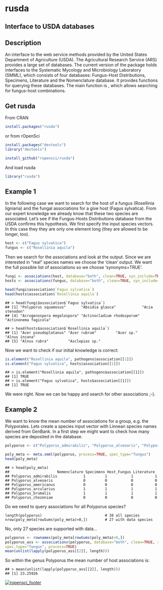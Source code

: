 rusda
=======
## Interface to USDA databases

## Description
An interface to the web service methods provided by the United States Department of Agriculture (USDA). The Agricultural Research Service (ARS) provides a large set of databases. The current version of the package holds interfaces to the Systematic Mycology and Microbiology Laboratory (SMML), which consists of four databases: Fungus-Host Distributions, Specimens, Literature and the Nomenclature database. It provides functions for querying these databases. The main function is \code{associations}, which allows searching for fungus-host combinations.

## Get rusda
From CRAN
```r
install.packages("rusda")
```
or from rOpenSci
```r
install.packages("devtools")
library("devtools")

install_github("ropensci/rusda")
```
And load rusda
```r
library("rusda")
```
## Example 1
In the following case we want to search for the host of a fungus (Rosellinia ligniaria) and the fungal associations for a give host (Fagus sylvatica). From our expert knowledge we already know that these two species are associated. Let's see if the Fungus-Hosts Distributions database from the USDA confirms this hypothesis. 
We first specify the input species vectors. In this case they they are only one element long (they are allowed to be longer, too).
```r
host <- c("Fagus sylvatica")
fungus <- c("Rosellinia aquila")
```
Then we search for the associations and look at the output. Since we are interested in "real" species names we choose the 'clean' output. We want the full possible list of associations so we choose 'synonyms=TRUE'. 
```r
fungi <- associations(host, database="both", clean=TRUE, syn_include=TRUE, spec_type="plant", process=TRUE)
hosts <- associations(fungus, database="both", clean=TRUE, syn_include=TRUE, spec_type="fungus",process=TRUE)

head(fungi$association$`Fagus sylvatica`)
head(hosts$association$`Rosellinia aquila`)
```

```
## > head(fungi$association$`Fagus sylvatica`)
## [1] "Polyporus squamosus"       "Absidia glauca"            "Acia stenodon"            
## [4] "Acrogenospora megalospora" "Actinocladium rhodosporum" "Actinonema fagicola"

## > head(hosts$association$`Rosellinia aquila`)
## [1] "Acer pseudoplatanus" "Acer rubrum"         "Acer sp."            "Alnus incana"       
## [5] "Alnus rubra"         "Asclepias sp." 
```

Now we want to check if our initial knowledge is correct:
```r
is.element("Rosellinia aquila", pathogens$association[[1]])
is.element("Fagus sylvatica", hosts$association[[1]])
```

```
## > is.element("Rosellinia aquila", pathogens$association[[1]])
## [1] TRUE
## > is.element("Fagus sylvatica", hosts$association[[1]])
## [1] TRUE
```
We were right. Now we can be happy and search for other associations ;-).

## Example 2
We want to know the mean number of associations for a group, e.g. the Polyporales. Lets create a species input vector with Linnean species names derived from GenBank. In a first step we might want to check how many species are deposited in the database.
```r
polyporus <- c("Polyporus_admirabilis", "Polyporus_alveoaris", "Polyporus_americanus", "Polyporus_arcularius", "Polyporus_brumalis", "Polyporus_chozeniae", "Polyporus_ciliatus", "Polyporus_corylinus", "Polyporus_craterellus", "Polyporus_dictyopus", "Polyporus_favescens", "Polyporus_fraxineus", "Polyporus_gayanus", "Polyporus_grammocephalus", "Polyporus_guianensis", "Polyporus_lepideus", "Polyporus_leprieurii", "Polyporus_leptocephalus", "Polyporus_longiporus", "Polyporus_melanopus", "Polyporus_meridionalis", "Polyporus_pinsitus", "Polyporus_pseudobetulinus", "Polyporus_radicatus", "Polyporus_rhizophilus", "Polyporus_squamosus", "Polyporus_squamulosus", "Polyporus_submelanopus", "Polyporus_subvarius", "Polyporus_tenuiculus", "Polyporus_tessellatus", "Polyporus_tricholoma", "Polyporus_tuberaster", "Polyporus_tubiformis", "Polyporus_udus", "Polyporus_umbellatus", "Polyporus_varius", "Polyporus_virgatus")

poly_meta <- meta.smml(polyporus, process=TRUE, spec_type="fungus")
head(poly_meta)
```
```
## > head(poly_meta)
##                      Nomenclature Specimens Host_Fungus Literature
## Polyporus_admirabilis            1         1           1          1
## Polyporus_alveoaris              0         0           0          0
## Polyporus_americanus             0         0           0          0
## Polyporus_arcularius             1         1           1          1
## Polyporus_brumalis               1         1           1          1
## Polyporus_chozeniae              0         0           0          0
```
Do we need to query associations for all Polyporus species?

```
length(polyporus)                             # 38 all species
nrow(poly_meta[rowSums(poly_meta)>0,])        # 27 with data species
```
No, only 27 species are supported with data...
```r
polyporus <- rownames(poly_meta[rowSums(poly_meta)>0,])
polyporus_ass <- associations(polyporus, database="both", clean=TRUE, syn.include=TRUE,
spec.type="fungus", process=TRUE)
mean(unlist(lapply(polyporus_ass[[2]], length)))
```
So within the genus Polyporus the mean number of host associations is:
```
## > mean(unlist(lapply(polyporus_ass[[2]], length)))
## [1] 23.25926
```


[![ropensci_footer](http://ropensci.org/public_images/github_footer.png)](http://ropensci.org)
